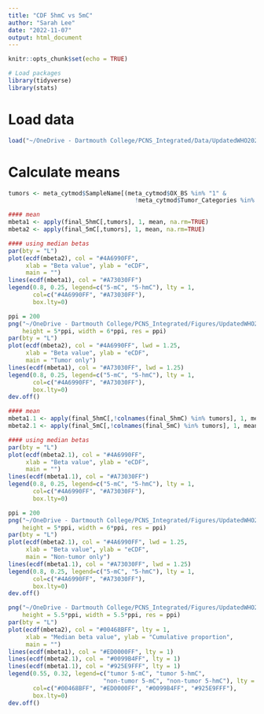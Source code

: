 ```yaml
---
title: "CDF 5hmC vs 5mC"
author: "Sarah Lee"
date: "2022-11-07"
output: html_document
---
```


```r
knitr::opts_chunk$set(echo = TRUE)

# Load packages
library(tidyverse)
library(stats)
```

# Load data
```r
load("~/OneDrive - Dartmouth College/PCNS_Integrated/Data/UpdatedWHO2021_DNAm/PCNS_AllSamples_Filtered_12182022.rdata")
```

# Calculate means
```r
tumors <- meta_cytmod$SampleName[(meta_cytmod$OX_BS %in% "1" & 
                                    !meta_cytmod$Tumor_Categories %in% c("Non-Tumor"))]
```

```r
#### mean 
mbeta1 <- apply(final_5hmC[,tumors], 1, mean, na.rm=TRUE)
mbeta2 <- apply(final_5mC[,tumors], 1, mean, na.rm=TRUE)
```

```r
#### using median betas 
par(bty = "L")
plot(ecdf(mbeta2), col = "#4A6990FF", 
     xlab = "Beta value", ylab = "eCDF", 
     main = "")
lines(ecdf(mbeta1), col = "#A73030FF")
legend(0.8, 0.25, legend=c("5-mC", "5-hmC"), lty = 1,
       col=c("#4A6990FF", "#A73030FF"), 
       box.lty=0)

ppi = 200
png("~/OneDrive - Dartmouth College/PCNS_Integrated/Figures/UpdatedWHO2021/DNAm/Distributions/Tumors_ECDF_plot.png", 
    height = 5*ppi, width = 6*ppi, res = ppi)
par(bty = "L")
plot(ecdf(mbeta2), col = "#4A6990FF", lwd = 1.25,
     xlab = "Beta value", ylab = "eCDF", 
     main = "Tumor only")
lines(ecdf(mbeta1), col = "#A73030FF", lwd = 1.25)
legend(0.8, 0.25, legend=c("5-mC", "5-hmC"), lty = 1,
       col=c("#4A6990FF", "#A73030FF"), 
       box.lty=0)
dev.off()
```

```r
#### mean 
mbeta1.1 <- apply(final_5hmC[,!colnames(final_5hmC) %in% tumors], 1, mean, na.rm=TRUE)
mbeta2.1 <- apply(final_5mC[,!colnames(final_5mC) %in% tumors], 1, mean, na.rm=TRUE)
```

```r
#### using median betas 
par(bty = "L")
plot(ecdf(mbeta2.1), col = "#4A6990FF", 
     xlab = "Beta value", ylab = "eCDF", 
     main = "")
lines(ecdf(mbeta1.1), col = "#A73030FF")
legend(0.8, 0.25, legend=c("5-mC", "5-hmC"), lty = 1,
       col=c("#4A6990FF", "#A73030FF"), 
       box.lty=0)

ppi = 200
png("~/OneDrive - Dartmouth College/PCNS_Integrated/Figures/UpdatedWHO2021/DNAm/Distributions/NonTumors_ECDF_plot.png", 
    height = 5*ppi, width = 6*ppi, res = ppi)
par(bty = "L")
plot(ecdf(mbeta2.1), col = "#4A6990FF", lwd = 1.25,
     xlab = "Beta value", ylab = "eCDF", 
     main = "Non-tumor only")
lines(ecdf(mbeta1.1), col = "#A73030FF", lwd = 1.25)
legend(0.8, 0.25, legend=c("5-mC", "5-hmC"), lty = 1,
       col=c("#4A6990FF", "#A73030FF"), 
       box.lty=0)
dev.off()
```

```r
png("~/OneDrive - Dartmouth College/PCNS_Integrated/Figures/UpdatedWHO2021/DNAm/Distributions/Both_ECDF_plot.png", 
    height = 5.5*ppi, width = 5.5*ppi, res = ppi)
par(bty = "L")
plot(ecdf(mbeta2), col = "#00468BFF", lty = 1,
     xlab = "Median beta value", ylab = "Cumulative proportion", 
     main = "")
lines(ecdf(mbeta1), col = "#ED0000FF", lty = 1)
lines(ecdf(mbeta2.1), col = "#0099B4FF", lty = 1)
lines(ecdf(mbeta1.1), col = "#925E9FFF", lty = 1)
legend(0.55, 0.32, legend=c("tumor 5-mC", "tumor 5-hmC", 
                           "non-tumor 5-mC", "non-tumor 5-hmC"), lty = 1, lwd = 1.25, 
       col=c("#00468BFF", "#ED0000FF", "#0099B4FF", "#925E9FFF"), 
       box.lty=0)
dev.off()


```



